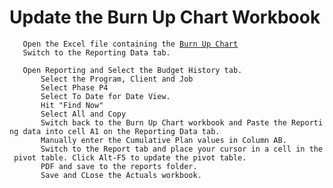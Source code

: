 = Update the Burn Up Chart Workbook =
	Open the Excel file containing the [[file:///R:/BRPC/107315/Project Controls/Reports/107315 - BRPC Mustang - Burn Up Chart - Weekly and Cumulative Performance.xlsx|Burn Up Chart]]
	Switch to the Reporting Data tab.
	
	Open Reporting and Select the Budget History tab.
		Select the Program, Client and Job
		Select Phase P4
		Select To Date for Date View.
		Hit "Find Now"
		Select All and Copy
		Switch back to the Burn Up Chart workbook and Paste the Reporting data into cell A1 on the Reporting Data tab.
		Manually enter the Cumulative Plan values in Column AB.
		Switch to the Report tab and place your cursor in a cell in the pivot table. Click Alt-F5 to update the pivot table.
		PDF and save to the reports folder.
		Save and CLose the Actuals workbook.
		
